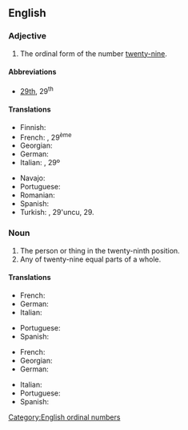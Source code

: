 ==English==

===Adjective===
{{en-adj|-}}

# The ordinal form of the number [[twenty-nine]].

====Abbreviations====
* [[29th]], 29<sup>th</sup>

====Translations====
{{trans-top|ordinal form of the number twenty-nine}}
* Finnish: {{t|fi|kahdeskymmenesyhdeksäs}}
* French: {{t+|fr|vingt-neuvième}}, 29<sup>ème</sup>
* Georgian: {{t|ka|ოცდამეცხრე}}
* German: {{t|de|neunundzwanzigste}}
* Italian: {{t+|it|ventinovesimo}}, 29º
{{trans-mid}}
* Navajo: {{t|nv|naadįįnáhástʼéí góneʼ}}
* Portuguese: {{t|pt|vigésimo nono}}
* Romanian: {{t|ro|douăzeci și nouălea}}
* Spanish: {{t|es|vigésimo noveno}}
* Turkish: {{t|tr|yirmi dokuzuncu}}, 29'uncu, 29.
{{trans-bottom}}

===Noun===
{{en-noun}}

# The person or thing in the twenty-ninth position.
# Any of twenty-nine equal parts of a whole.

====Translations====
{{trans-top|person or thing in the twenty-ninth position}}
* French: {{t+|fr|vingt-neuvième|m|f}}
* German: {{t|de|neunundzwanzigste}}
* Italian: {{t+|it|ventinovesimo|m}}
{{trans-mid}}
* Portuguese: {{t|pt|vigésimo nono}}
* Spanish: {{t|es|vigésimo noveno}}
{{trans-bottom}}

{{trans-top|one of twenty-nine equal parts of a whole}}
* French: {{t+|fr|vingt-neuvième|m}}
* Georgian: {{t|ka|ოცდამეცხრედი}}
* German: {{t|de|neunundzwanzigste}}
{{trans-mid}}
* Italian: {{t+|it|ventinovesimo|m}}
* Portuguese: {{t|pt|vinte e nove avos}}
* Spanish: {{t|es|veintinueveavo}}
{{trans-bottom}}

[[Category:English ordinal numbers]]